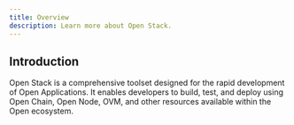 ```yaml
---
title: Overview
description: Learn more about Open Stack.
---
```


## Introduction

Open Stack is a comprehensive toolset designed for the rapid development of Open Applications.
It enables developers to build, test, and deploy using Open Chain, Open Node, OVM, and other resources available within the Open ecosystem.
